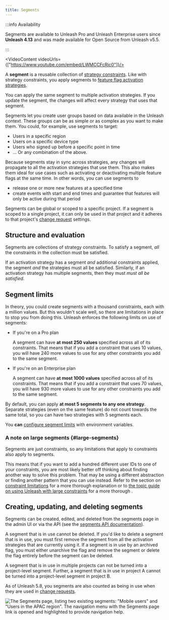 ```yaml
---
title: Segments
---
```



:::info Availability

Segments are available to Unleash Pro and Unleash Enterprise users since **Unleash 4.13** and
was made available for Open Source from Unleash v5.5.

:::

<VideoContent videoUrls={["https://www.youtube.com/embed/LWMCCFcRic0"]}/>

A **segment** is a reusable collection of [strategy constraints](../reference/strategy-constraints.md). Like with strategy constraints, you apply segments to [feature flag activation strategies](../reference/activation-strategies.md).

You can apply the same segment to multiple activation strategies. If you update the segment, the changes will affect every strategy that uses that segment.

Segments let you create user groups based on data available in the Unleash context. These groups can be as simple or as complex as you want to make them. You could, for example, use segments to target:

-   Users in a specific region
-   Users on a specific device type
-   Users who signed up before a specific point in time
-   ... Or any combination of the above.

Because segments stay in sync across strategies, any changes will propagate to all the activation strategies that use them. This also makes them ideal for use cases such as activating or deactivating multiple feature flags at the same time. In other words, you can use segments to

-   release one or more new features at a specified time
-   create events with start and end times and guarantee that features will only be active during that period

Segments can be global or scoped to a specific project. If a segment is scoped to a single project, it can only be used in that project and it adheres to that project's [change request](change-requests.md#change-request-for-segments "change requests for segments") settings.

## Structure and evaluation

Segments are collections of strategy constraints. To satisfy a segment, _all_ the constraints in the collection must be satisfied.

If an activation strategy has a segment _and_ additional constraints applied, the segment _and_ the strategies must all be satisfied. Similarly, if an activation strategy has multiple segments, then they must _must all be satisfied_.

## Segment limits

In theory, you could create segments with a thousand constraints, each with a million values. But this wouldn't scale well, so there are limitations in place to stop you from doing this. Unleash enforces the following limits on use of segments:

- If you're on a Pro plan

    A segment can have **at most 250 values** specified across all of its constraints. That means that if you add a constraint that uses 10 values, you will have 240 more values to use for any other constraints you add to the same segment.

- If you're on an Enterprise plan

    A segment can have **at most 1000 values** specified across all of its constraints. That means that if you add a constraint that uses 70 values, you will have 930 more values to use for any other constraints you add to the same segment.

By default, you can apply **at most 5 segments to any one strategy**. Separate strategies (even on the same feature) do not count towards the same total, so you can have two strategies with 5 segments each.

You **can** [configure segment limits](/using-unleash/deploy/configuring-unleash.md#segments) with environment variables.

### A note on large segments {#large-segments}

Segments are just constraints, so any limitations that apply to constraints also apply to segments.

This means that if you want to add a hundred different user IDs to one of your constraints, you are most likely better off thinking about finding another way to solve this problem. That may be using a different abstraction or finding another pattern that you can use instead. Refer to the section on [constraint limitations](../reference/strategy-constraints.md#limitations) for a more thorough explanation or to [the topic guide on using Unleash with large constraints](../understanding-unleash/managing-constraints.mdx) for a more thorough .

## Creating, updating, and deleting segments

Segments can be created, edited, and deleted from the segments page in the admin UI or via the API (see the [segments API documentation](/reference/api/legacy/unleash/admin/segments.mdx)).

A segment that is in use cannot be deleted. If you'd like to delete a segment that is in use, you must first remove the segment from all the activation strategies that are currently using it. If a segment is in use by an archived flag, you must either unarchive the flag and remove the segment or delete the flag entirely before the segment can be deleted.

A segment that is in use in multiple projects can not be turned into a project-level segment. Further, a segment that is in use in project A cannot be turned into a project-level segment in project B.

As of Unleash 5.8, you segments are also counted as being in use when they are used in [change requests](change-requests.md).

![The Segments page, listing two existing segments: "Mobile users" and "Users in the APAC region". The navigation menu with the Segments page link is opened and highlighted to provide navigation help.](/img/segments-page.png)
